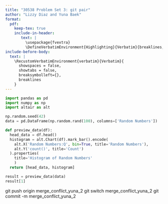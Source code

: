 ```yaml
---
title: "30538 Problem Set 3: git pair"
author: "Lizzy Diaz and Yuna Baek"
format: 
  pdf:
    keep-tex: true
    include-in-header: 
       text: |
         \usepackage{fvextra}
         \DefineVerbatimEnvironment{Highlighting}{Verbatim}{breaklines,commandchars=\\\{\}}
include-before-body:
  text: |
    \RecustomVerbatimEnvironment{verbatim}{Verbatim}{
      showspaces = false,
      showtabs = false,
      breaksymbolleft={},
      breaklines
    }
---
```


```python
import pandas as pd
import numpy as np
import altair as alt

np.random.seed(42)
data = pd.DataFrame(np.random.rand(100), columns=['Random Numbers'])

def preview_data(df):
  head_data = df.head()
  histogram = alt.Chart(df).mark_bar().encode(
    alt.X('Random Numbers:Q', bin=True, title='Random Numbers'),
    alt.Y('count()', title='Count')
  ).properties(
    title='Histogram of Random Numbers'
    )
  return [head_data, histogram]

result = preview_data(data)
result[1]
```

git push origin merge_conflict_yuna_2
git switch merge_conflict_yuna_2
git commit -m merge_conflict_yuna_2